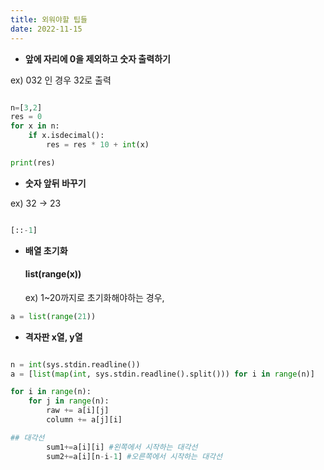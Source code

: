 ```yaml
---
title: 외워야할 팁들
date: 2022-11-15
---
```


- **앞에 자리에 0을 제외하고 숫자 출력하기**

ex) 032 인 경우 32로 출력

```python

n=[3,2]
res = 0
for x in n:
    if x.isdecimal():
        res = res * 10 + int(x)

print(res)
```

- **숫자 앞뒤 바꾸기**

ex) 32 -> 23

```python

[::-1]
```

- **배열 초기화**

  #### list(range(x))

  ex) 1~20까지로 초기화해야하는 경우,

```python
a = list(range(21))
```

- **격자판 x열, y열**

```python

n = int(sys.stdin.readline())
a = [list(map(int, sys.stdin.readline().split())) for i in range(n)]

for i in range(n):
    for j in range(n):
        raw += a[i][j]
        column += a[j][i]

## 대각선
        sum1+=a[i][i] #왼쪽에서 시작하는 대각선
        sum2+=a[i][n-i-1] #오른쪽에서 시작하는 대각선
```
